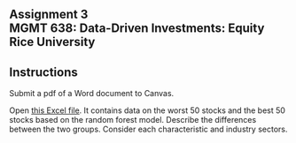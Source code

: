 ## Assignment 3<br>MGMT 638: Data-Driven Investments: Equity<br>Rice University


::: {.callout-note appearance="minimal"}

## Instructions 

Submit a pdf of a Word document to Canvas.
:::

Open [this Excel file](https://www.dropbox.com/scl/fi/e6it3wm5fp3wvph64b34s/bottom50-top50.xlsx?rlkey=vuyyfvh0nja1zb2oh24utxbl6&dl=1).  It contains data on the worst 50 stocks and the best 50 stocks based on the random forest model.  Describe the differences between the two groups.  Consider each characteristic and industry sectors.
